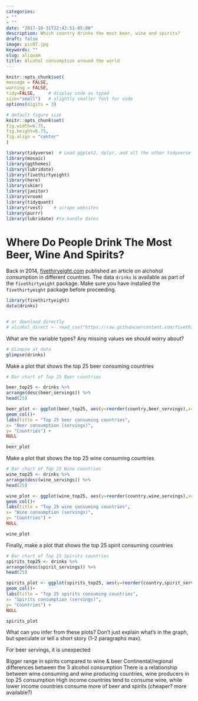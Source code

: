 ```yaml
---
categories:
- ""
- ""
date: "2017-10-31T22:42:51-05:00"
description: Which country drinks the most beer, wine and spirits?
draft: false
image: pic07.jpg
keywords: ""
slug: aliquam
title: Alcohol consumption around the world
---
```



```r
knitr::opts_chunk$set(
message = FALSE, 
warning = FALSE, 
tidy=FALSE,     # display code as typed
size="small")   # slightly smaller font for code
options(digits = 3)

# default figure size
knitr::opts_chunk$set(
fig.width=6.75, 
fig.height=6.75,
fig.align = "center"
)
```


```r
library(tidyverse)  # Load ggplot2, dplyr, and all the other tidyverse packages
library(mosaic)
library(ggthemes)
library(lubridate)
library(fivethirtyeight)
library(here)
library(skimr)
library(janitor)
library(vroom)
library(tidyquant)
library(rvest)    # scrape websites
library(purrr)  
library(lubridate) #to handle dates
```



# Where Do People Drink The Most Beer, Wine And Spirits?

Back in 2014, [fivethiryeight.com](https://fivethirtyeight.com/features/dear-mona-followup-where-do-people-drink-the-most-beer-wine-and-spirits/) published an article on alchohol consumption in different countries. The data `drinks` is available as part of the `fivethirtyeight` package. Make sure you have installed the `fivethirtyeight` package before proceeding.


```r
library(fivethirtyeight)
data(drinks)


# or download directly
# alcohol_direct <- read_csv("https://raw.githubusercontent.com/fivethirtyeight/data/master/alcohol-consumption/drinks.csv")

```


What are the variable types? Any missing values we should worry about? 

```r
# Glimpse at data
glimpse(drinks)

```


Make a plot that shows the top 25 beer consuming countries

```r
# Bar chart of Top 25 Beer countries

beer_top25 <- drinks %>% 
arrange(desc(beer_servings)) %>% 
head(25)

beer_plot <- ggplot(beer_top25, aes(y=reorder(country,beer_servings),x=beer_servings)) + 
geom_col()+ 
labs(title = "Top 25 beer consuming countries",
x= "Beer consumption (servings)",
y= "Countries") +
NULL

beer_plot
```

Make a plot that shows the top 25 wine consuming countries

```r

# Bar chart of Top 25 Wine countries
wine_top25 <- drinks %>% 
arrange(desc(wine_servings)) %>% 
head(25)

wine_plot <- ggplot(wine_top25, aes(y=reorder(country,wine_servings),x=wine_servings)) + 
geom_col()+ 
labs(title = "Top 25 wine consuming countries",
x= "Wine consumption (servings)",
y= "Countries") +
NULL

wine_plot

```

Finally, make a plot that shows the top 25 spirit consuming countries
```r
# Bar chart of Top 25 Spirits countries
spirits_top25 <- drinks %>% 
arrange(desc(spirit_servings)) %>% 
head(25)

spirits_plot <- ggplot(spirits_top25, aes(y=reorder(country,spirit_servings),x=spirit_servings)) + 
geom_col()+ 
labs(title = "Top 25 spirits consuming countries",
x= "Spirits consumption (servings)",
y= "Countries") +
NULL

spirits_plot

```

What can you infer from these plots? Don't just explain what's in the graph, but speculate or tell a short story (1-2 paragraphs max).

For beer servings, it is unexpected

Bigger range in spirits compared to wine & beer
Continental/regional differences between the 3 alcohol consumption
There is a relationship between wine consuming and wine producing countries, wine producers in top 25 consumption
High income countries tend to consume wine, while lower income countries consume more of beer and spirits (cheaper? more available?)




